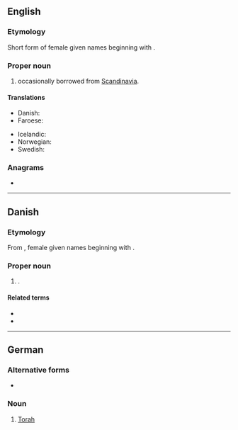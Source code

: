 {{also|þora}}
==English==

===Etymology===
Short form of {{der|en|non|-}} female given names beginning with {{m|non|Þórr||Thor}}.

===Proper noun===
{{en-proper noun}}

# {{given name|en|female|from=Germanic languages}} occasionally borrowed from [[Scandinavia]].

====Translations====
{{trans-top|female given name}}
* Danish: {{t|da|Thora}}
* Faroese: {{t|fo|Tóra|f}}
{{trans-mid}}
* Icelandic: {{t+|is|Þóra|f}}
* Norwegian: {{t+|no|Tora}}
* Swedish: {{t+|sv|Tora}}
{{trans-bottom}}

===Anagrams===
* {{anagrams|en|a=ahort|Horta|Ratho|Roath|Torah}}

----

==Danish==

===Etymology===
From {{der|da|non|-}}, female given names beginning with {{m|non|Þórr||Thor}}.

===Proper noun===
{{head|da|proper noun}}

# {{given name|da|female}}.

====Related terms====
* {{l|da|Thor}}
* {{l|da|Tove}}

----

==German==

===Alternative forms===
* {{l|de|Torah}}

===Noun===
{{de-noun|f||-}}
#[[Torah]]